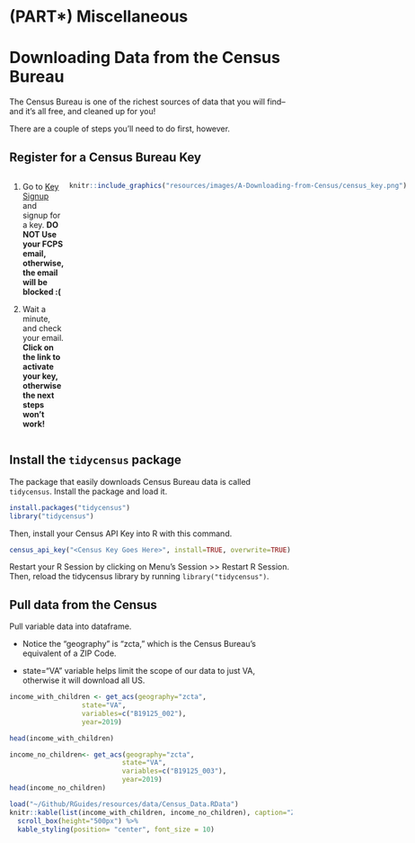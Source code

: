 # (PART\*) Miscellaneous {.unnumbered}
# Downloading Data from the Census Bureau 

The Census Bureau is one of the richest sources of data that you will find-- and it's all free, and cleaned up for you! 

There are a couple of steps you'll need to do first, however. 

## Register for a Census Bureau Key

::: {style="display: grid; grid-template-columns: 1fr 1fr; grid-column-gap: 10px;"}
<div>

1. Go to [Key Signup](https://api.census.gov/data/key_signup.html) and signup for a key. **DO NOT Use your FCPS email, otherwise, the email will be blocked :(**

2. Wait a minute, and check your email. **Click on the link to activate your key, otherwise the next steps won't work!**
</div>

<div>

```r
knitr::include_graphics("resources/images/A-Downloading-from-Census/census_key.png")
```
</div>
:::

## Install the `tidycensus` package

The package that easily downloads Census Bureau data is called `tidycensus`. Install the package and load it.

```r
install.packages("tidycensus")
library("tidycensus")
```

Then, install your Census API Key into R with this command.

```r
census_api_key("<Census Key Goes Here>", install=TRUE, overwrite=TRUE)
```

Restart your R Session by clicking on Menu's Session >> Restart R Session. Then, reload the tidycensus library by running `library("tidycensus")`.

## Pull data from the Census

Pull variable data into dataframe. 

* Notice the "geography" is "zcta," which is the Census Bureau's equivalent of a ZIP Code. 

* state="VA" variable helps limit the scope of our data to just VA, otherwise it will download all US.

```r
income_with_children <- get_acs(geography="zcta",
                  state="VA",
                  variables=c("B19125_002"),
                  year=2019)

head(income_with_children)

income_no_children<- get_acs(geography="zcta",
                            state="VA",
                            variables=c("B19125_003"),
                            year=2019)
head(income_no_children)
```

```r
load("~/Github/RGuides/resources/data/Census_Data.RData")
knitr::kable(list(income_with_children, income_no_children), caption="Zip Code Data for Household Income for Households with Children, and Without Children", booktabs=TRUE) %>%
  scroll_box(height="500px") %>%
  kable_styling(position= "center", font_size = 10)
```